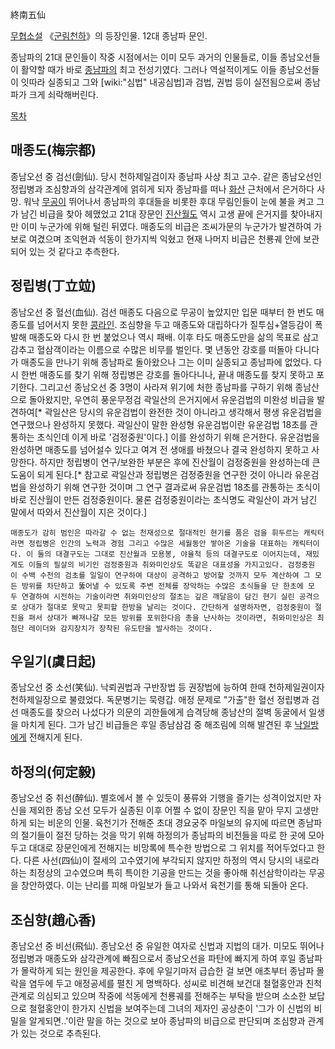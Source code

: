 終南五仙

[[무협소설]] 《[[군림천하]]》의 등장인물. 12대 종남파 문인.

종남파의 21대 문인들이 작중 시점에서는 이미 모두 과거의 인물들로, 이들 종남오선들이 활약할 때가 바로 [[종남파]]의 최고 전성기였다. 그러나 역설적이게도 이들 종남오선들이 잇따라 실종되고 그와 [wiki:"심법" 내공심법]과 검법, 권법 등이 실전됨으로써 종남파가 크게 쇠락해버린다.

[[목차]]
== 매종도(梅宗都) ==
종남오선 중 검선(劍仙). 당시 천하제일검이자 종남파 사상 최고 고수. 같은 종남오선인 정립병과 조심향과의 삼각관계에 얽히게 되자 종남파를 떠나 [[화산]] 근처에서 은거하다 사망. 워낙 [[무공]]이 뛰어나서 종남파의 후대들을 비롯한 후대 무림인들이 눈에 불을 켜고 그가 남긴 비급을 찾아 헤맸었고 21대 장문인 [[진산월]]도 역시 고생 끝에 은거지를 찾아내지만 이미 누군가에 위해 털린 뒤였다. 매종도의 비급은 조씨가문의 누군가가 발견하여 가보로 여겼으며 조익현과 석동이 한가지씩 익혔고 현재 나머지 비급은 천룡궤 안에 보관되어 있는 것 같다고 추측한다.
== 정립병(丁立竝) ==
종남오선 중 혈선(血仙). 검선 매종도 다음으로 무공이 높았지만 입문 때부터 한 번도 매종도를 넘어서지 못한 [[콩라인]]. 조심향을 두고 매종도와 대립하다가 질투심+열등감이 폭발해 매종도와 다시 한 번 붙었으나 역시 패배. 이후 타도 매종도만을 삶의 목표로 삼고 감추고 혈삼객이라는 이름으로 수많은 비무를 벌인다. 몇 년동안 강호를 떠돌아 다니다가 매종도을 만나기 위해 종남파로 돌아왔으나 그는 이미 실종되고 종남파에 없었다. 다시 한번 매종도를 찾기 위해 정립병은 강호를 돌아다니나, 끝내 매종도를 찾지 못하고 포기한다. 그리고선 종남오선 중 3명이 사라져 위기에 처한 종남파를 구하기 위해 종남산으로 돌아왔지만, 우연히 풍운무정검 곽일산의 은거지에서 유운검법의 미완성 비급을 발견하여[* 곽일산은 당시의 유운검법이 완전한 것이 아니라고 생각해서 평생 유운검법을 연구했으나 완성하지 못했다. 곽일산이 말한 완성형 유운검법이란 유운검법 18초를 관통하는 초식인데 이게 바로 '검정중원'이다.] 이를 완성하기 위해 은거한다. 유운검법을 완성하면 매종도를 넘어설수 있다고 여겨 전 생애를 바쳤으나 결국 완성하지 못하고 사망한다. 하지만 정립병이 연구/보완한 부분은 후에 진산월이 검정중원을 완성하는데 큰 도움이 되게 된다.[* 참고로 곽일산과 정립병은 검정중원을 연구한 것이 아니라 유운검법을 완성하기 위해 연구한 것이며 그 연구 결과로써 유운검법 18초를 관통하는 초식이 바로 진산월이 만든 검정중원이다. 물론 검정중원이라는 초식명도 곽일산이 과거 남긴 말에서 따와서 진산월이 지은 것이다.]

 매종도가 감히 범인은 따라갈 수 없는 천재성으로 절대적인 현기를 품은 검을 휘두르는 캐릭터라면 정립병은 인간의 노력과 경험 그리고 수많은 세월동안 쌓아온 기술을 대표하는 캐릭터이다. 이 둘의 대결구도는 그대로 진산월과 모용봉, 야율척 등의 대결구도로 이어지는데, 재밌게도 이들의 필살의 비기인 검정중원과 취와미인상도 똑같은 대표성을 가지고있다. 검정중원이 수백 수천의 검초를 일일이 연구하여 대상이 공격하고 방어할 것까지 모두 계산하여 그 모든 방위를 차단하고 뚫어낼 수 있도록 주변 전체를 장악하는 수많은 초식들을 단 한초에 모두 연결하여 시전하는 기술이라면 취와미인상의 절초는 깊은 깨달음이 담긴 현기 실린 공격으로 상대가 절대로 못막고 못피할 한방을 날리는 것이다. 간단하게 설명하자면, 검정중원이 절진을 펴서 상대가 빠져나갈 모든 방위를 포위한다음 총을 난사하는 것이라면, 취와미인상은 최첨단 레이더와 감지장치가 장착된 유도탄을 발사하는 것이다.

== 우일기(虞日起) ==
종남오선 중 소선(笑仙). 낙뢰권법과 구반장법 등 권장법에 능하여 한때 천하제일권이자 천하제일장으로 불렸었다. 독문병기는 묵령갑. 애정 문제로 "가출"한 혈선 정립병과 검선 매종도를 찾으러 나섰다가 의문의 괴한들에게 습격당해 종남산의 절벽 동굴에서 일생을 마치게 된다. 그가 남긴 비급들은 후일 종남삼검 중 해조림에 의해 발견된 후 [[낙일방]]에게 전해지게 된다.

== 하정의(何定毅) ==
종남오선 중 취선(醉仙). 별호에서 볼 수 있듯이 풍류와 기행을 즐기는 성격이었지만 자신을 제외한 종남 오선 모두가 실종된 이후 어쩔 수 없이 장문인 직을 맡아 무지 고생만 하게 되는 비운의 인물. 
육천기가 전해준 초대 경요궁주 마일보의 유지에 따르면 종남파의 절기들이 절전 당하는 것을 막기 위해 하정의가 종남파의 비전들을 따로 한 곳에 모아두고 대대로 장문인에게 전해지는 비망록에 특수한 방법으로 그 위치를 적어두었다고 한다.
다른 사선(四仙)이 절세의 고수였기에 부각되지 않지만 하정의 역시 당시의 내로라하는 최정상의 고수였으며 특히 특이한 기공을  만드는 것을 좋아해 취선삼학이라는 무공을 창안하였다. 이는 난리를 피해 마일보가 들고 나와서 육천기를 통해 되돌아 온다.
== 조심향(趙心香) ==
종남오선 중 비선(飛仙). 종남오선 중 유일한 여자로 신법과 지법의 대가. 미모도 뛰어나 정립병과 매종도와 삼각관계에 빠짐으로서 종남오선을 파탄에 빠지게 하여 후일 종남파가 몰락하게 되는 원인을 제공한다. 후에 우일기마저 급습한 걸 보면 애초부터 종남파 몰락을 염두에 두고 애정공세를 펼친 게 명백하다. 성씨로 비견해 보건대 철혈홍안과 친척 관계로 의심되고 있으며 작중에 석동에게 천룡궤를 전해주는 부탁을 받으며 소소한 보답으로 철혈홍안이 한가지 신법을 보여주는데 그녀의 제자인 공상춘이 '그가 이 신법의 비밀을 알게되면..'이란 말을 하는 것으로 보아 종남파의 비급으로 판단되며 조심향과 관계가 있는 것으로 추측된다.
